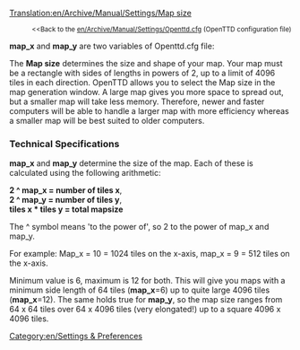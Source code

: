 [[Translation:en/Archive/Manual/Settings/Map size]]

:<small><<Back to the [[en/Archive/Manual/Settings/Openttd.cfg]] (OpenTTD configuration file)</small>

'''map_x''' and '''map_y''' are two variables of Openttd.cfg file:

The '''Map size''' determines the size and shape of your map.  Your map must be a rectangle with sides of lengths in powers of 2, up to a limit of 4096 tiles in each direction.  OpenTTD allows you to select the Map size in the map generation window.  A large map gives you more space to spread out, but a smaller map will take less memory.  Therefore, newer and faster computers will be able to handle a larger map with more efficiency whereas a smaller map will be best suited to older computers.

=== Technical Specifications ===
'''map_x''' and '''map_y''' determine the size of the map. Each of these is calculated using the following arithmetic:

'''2 ^ map_x = number of tiles x''',<br>
'''2 ^ map_y = number of tiles y''',<br>
'''tiles x * tiles y = total mapsize'''

The ^ symbol means 'to the power of', so 2 to the power of map_x and map_y.

For example: Map_x = 10 = 1024 tiles on the x-axis, map_x = 9 = 512 tiles on the x-axis.

Minimum value is 6, maximum is 12 for both. This will give you maps with a minimum side length of 64 tiles ('''map_x'''=6) up to quite large 4096 tiles ('''map_x'''=12). The same holds true for '''map_y''', so the map size ranges from 64 x 64 tiles over 64 x 4096 tiles (very elongated!) up to a square 4096 x 4096 tiles.

[[Category:en/Settings & Preferences]]